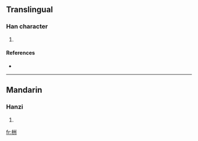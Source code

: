 ==Translingual==

===Han character===
{{Han char|rn=75|rad=木|as=06|sn=10|four=4290<sub>0</sub>|canj=木戈中中 (DILL)}}

# {{defn|Han|sort=木06}}

====References====
* {{Han ref|kx=0523.050|dkj=14718|hdz=21207.040|uh=6826|ud=26662|bh=D1EE|bd=53742}}

----

==Mandarin==

===Hanzi===
{{cmn-hanzi|pin=[[chóu]] ([[chou2]])|wg=ch'ou<sup>2</sup>}}

# {{defn|Mandarin}}

[[fr:栦]]